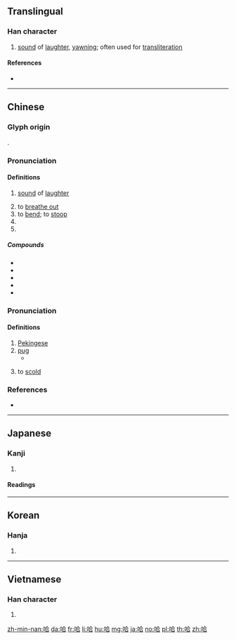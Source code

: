 ==Translingual==

===Han character===
{{Han char|rn=30|rad=口|as=06|sn=9|four=68061|canj=ROMR|ids=⿰口合}}

# [[sound]] of [[laughter]], [[yawn]]ing; often used for [[transliteration]]

====References====
* {{Han ref|kx=0189.060|dkj=03594|dj=0408.120|hdz=10619.050|uh=54C8|ud=21704|bh=ABA2|bd=43938}}

----

==Chinese==
{{zh-forms}}

===Glyph origin===
{{Han etym}}
{{Han compound|口|合|c1=s|c2=p|t1=mouth|ls=psc}}.

===Pronunciation===
{{zh-pron
|m=hā
|c=haa1,kaa1,haai1,haa5
|h=pfs=hâ
|md=
|mn=ha
|w=
|mc=
|oc= <!--data is present, but it says itself that it's unrelated to "ha" (perhaps merits its own etymology section?)-->
|cat=n
}}
{{attention|zh}}

====Definitions====
{{zh-hanzi}}

# {{lb|zh|onomatopoeia}} [[sound]] of [[laughter]]
# to [[breathe out]]
# to [[bend]]; to [[stoop]]
# {{zh-short|哈薩克斯坦|Kazakhstan}}
# {{zh-short|哈爾濱|Harbin}}

=====Compounds=====
{{der-top|Compounds}}
* {{zh-l|哈勃||Hubble}}
* {{zh-l|哈爾濱|place name}}
* {{zh-l|哈欠|yawn}}
* {{zh-l|哈日族|Taiwanese Japanophile}}
* {{zh-l|哈囉}}
{{der-bottom}}

===Pronunciation===
{{zh-pron
|m=hǎ
|cat=n
}}

====Definitions====
{{zh-hanzi}}

# [[Pekingese]]
# [[pug]]
#* {{zh-l|哈巴狗|Chinese pug}}
# {{lb|zh|dialect}} to [[scold]]

===References===
* {{R:yue:Hanzi}}

----

==Japanese==

===Kanji===
{{ja-kanji|grade=|rs=口06}}

# {{defn|lang=ja|sort=口06}}

====Readings====
{{ja-readings
| goon=[[そう]] (sō)
| kanon=[[ごう]] (gō)
| kanyoon=[[は]] (ha)
| kun=[[のむ]] (nomu), [[すする]] (susuru), [[くう]] (kuu)
}}

----

==Korean==

===Hanja===
{{ko-hanja|hangeul=합|rv=hap|mr=hap}}

# {{defn|lang=ko|sort=口06}}

----

==Vietnamese==

===Han character===
{{vi-hantu|[[cáp]], [[hóp]], [[hộp]], [[ngáp]], [[họp]], [[hớp]], [[ngớp]]|rs=口06}}

# {{defn|lang=vi|sort=口06}}

[[zh-min-nan:哈]]
[[da:哈]]
[[fr:哈]]
[[li:哈]]
[[hu:哈]]
[[mg:哈]]
[[ja:哈]]
[[no:哈]]
[[pl:哈]]
[[th:哈]]
[[zh:哈]]